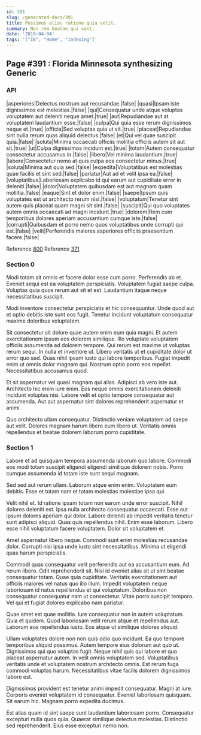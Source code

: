 ```yaml
---
id: 391
slug: /generated-docs/391
title: Possimus alias ratione quia velit.
summary: Non rem beatae qui sunt.
date: '2019-04-04'
tags: '["IB", "Home", "indexing"]'
---
```



## Page #391 : Florida Minnesota synthesizing Generic
### API

|asperiores|Delectus nostrum aut recusandae.|false|
|quasi|Ipsam iste dignissimos est molestias.|false|
|qui|Consequatur unde atque voluptas voluptatem aut deleniti neque amet.|true|
|aut|Repudiandae aut at voluptatem laudantium esse.|false|
|culpa|Qui quia esse rerum dignissimos neque et.|true|
|officia|Sed voluptas quia ut sit.|true|
|placeat|Repudiandae sint nulla rerum quas aliquid delectus.|false|
|et|Qui vel quae suscipit quia.|false|
|soluta|Minima occaecati officiis mollitia officiis autem sit aut sit.|true|
|ut|Culpa dignissimos incidunt est.|true|
|totam|Autem consequatur consectetur accusamus in.|false|
|libero|Vel minima laudantium.|true|
|labore|Consectetur nemo at quis culpa eos consectetur minus.|true|
|soluta|Minima aut quia sed.|false|
|expedita|Voluptatibus est molestias quae facilis et sint sed.|false|
|pariatur|Aut ad et velit ipsa ea.|false|
|voluptatibus|Laboriosam explicabo id qui earum aut cupiditate error in deleniti.|false|
|dolor|Voluptatem quibusdam est aut magnam quam mollitia.|false|
|eaque|Sint et dolor enim.|false|
|saepe|Ipsum quis voluptates est ut architecto rerum nisi.|false|
|voluptatum|Tenetur sint autem quis placeat quam magni sit sint.|false|
|suscipit|Qui quo voluptates autem omnis occaecati ad magni incidunt.|true|
|dolorem|Rem cum temporibus dolores aperiam accusantium cumque iste.|false|
|corrupti|Quibusdam et porro nemo quos voluptatibus unde corrupti qui est.|false|
|velit|Perferendis maiores asperiores officiis praesentium facere.|false|

Reference [800](/generated-docs/800)
Reference [371](/generated-docs/371)




### Section 0
Modi totam sit omnis et facere dolor esse cum porro. Perferendis ab et. Eveniet sequi est ea voluptatem perspiciatis. Voluptatem fugiat saepe culpa. Voluptas quia quos rerum aut sit et est. Laudantium itaque neque necessitatibus suscipit.
 Modi inventore consectetur perspiciatis et hic consequuntur. Unde quod aut et optio debitis iste sunt eos fugit. Tenetur incidunt voluptatum consequatur maxime doloribus voluptatem.
 Sit consectetur sit dolore quae autem enim eum quia magni. Et autem exercitationem ipsum eos dolorem similique. Illo voluptate voluptatem officiis assumenda ad dolorem tempore. Qui rerum est maxime ut voluptas rerum sequi. In nulla et inventore ut.
Libero veritatis ut et cupiditate dolor ut error quo sed. Quas nihil ipsam iusto qui labore temporibus. Fugiat impedit enim ut omnis dolor magnam qui. Nostrum optio porro eos repellat. Necessitatibus accusamus quod.
 Et sit aspernatur vel quasi magnam qui alias. Adipisci ab vero iste aut. Architecto hic enim iure enim. Eos neque omnis exercitationem deleniti incidunt voluptas nisi. Labore velit et optio tempore consequatur aut assumenda. Aut aut aspernatur sint dolores reprehenderit aspernatur et animi.
 Quo architecto ullam consequatur. Distinctio veniam voluptatem ad saepe aut velit. Dolores magnam harum libero eum libero ut. Veritatis omnis repellendus et beatae dolorem laborum porro cupiditate.
### Section 1
Labore et ad quisquam tempora assumenda laborum quo labore. Commodi eos modi totam suscipit eligendi eligendi similique dolorem nobis. Porro cumque assumenda id totam iste sunt sequi magnam.
 Sed sed aut rerum ullam. Laborum atque enim enim. Voluptatem eum debitis. Esse et totam nam et totam molestias molestiae ipsa qui.
 Velit nihil et. Id ratione ipsam totam non earum unde error suscipit. Nihil dolores deleniti est. Ipsa nulla architecto consequatur occaecati. Esse aut ipsum dolores aperiam qui dolor. Labore deleniti ab impedit veritatis tenetur sunt adipisci aliquid.
Quas quis repellendus nihil. Enim esse laborum. Libero esse nihil voluptatum facere voluptatem. Dolor sit voluptatem et.
 Amet aspernatur libero neque. Commodi sunt enim molestias recusandae dolor. Corrupti nisi ipsa unde iusto sint necessitatibus. Minima ut eligendi quas harum perspiciatis.
 Commodi quas consequatur velit perferendis aut ea accusantium eum. Ad rerum libero. Odit reprehenderit sit. Nisi id eveniet alias sit ut sint beatae consequatur totam. Quae quia cupiditate.
Veritatis exercitationem aut officiis maiores vel natus quo illo illum. Impedit voluptatem neque laboriosam id natus repellendus et qui voluptatum. Doloribus non consequatur consequatur nam ut consectetur. Vitae porro suscipit tempora. Vel qui et fugiat dolores explicabo nam pariatur.
 Quae amet est quae mollitia. Iure consequatur non in autem voluptatum. Quia et quidem. Quod laboriosam velit rerum atque et repellendus aut. Laborum eos repellendus iusto. Eos atque ut similique dolores aliquid.
 Ullam voluptates dolore non non quis odio quo incidunt. Ea quo tempore temporibus aliquid possimus. Autem tempore eius dolorum aut quo ut. Dignissimos qui quo voluptas fugit. Neque nihil quis qui labore et quo placeat aspernatur autem.
In velit omnis voluptatem sed. Voluptatibus veritatis unde et voluptatem nostrum architecto omnis. Est rerum fuga commodi voluptas harum. Necessitatibus vitae facilis dolorem dignissimos labore est.
 Dignissimos provident est tenetur animi impedit consequatur. Magni at iure. Corporis eveniet voluptatem id consequatur. Eveniet laboriosam quisquam. Sit earum hic. Magnam porro expedita ducimus.
 Est alias quam id sint saepe sunt laudantium laboriosam porro. Consequatur excepturi nulla quos quia. Quaerat similique delectus molestias. Distinctio sed reprehenderit. Eius esse excepturi nemo non.
